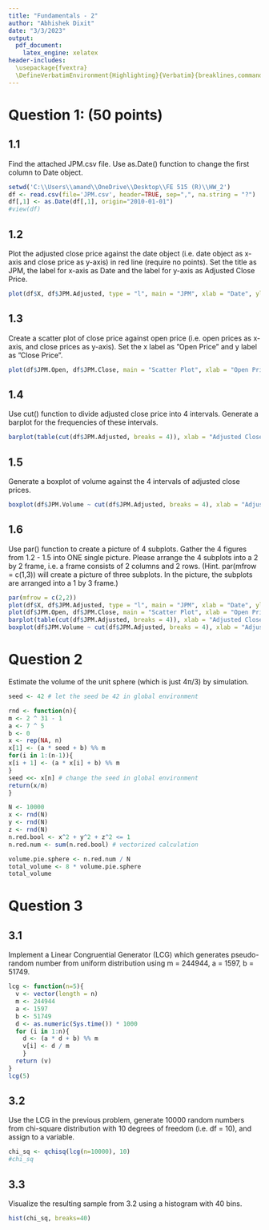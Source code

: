 ---
title: "Fundamentals - 2"
author: "Abhishek Dixit"
date: "3/3/2023"
output:
  pdf_document:
    latex_engine: xelatex
header-includes:
  \usepackage{fvextra}
  \DefineVerbatimEnvironment{Highlighting}{Verbatim}{breaklines,commandchars=\\\{\}}
---

# Question 1: (50 points)

## 1.1 
Find the attached JPM.csv file. Use as.Date() function to change the first column to Date object.

```{r}
setwd('C:\\Users\\amand\\OneDrive\\Desktop\\FE 515 (R)\\HW_2')
df <- read.csv(file='JPM.csv', header=TRUE, sep=",", na.string = "?")
df[,1] <- as.Date(df[,1], origin="2010-01-01")
#view(df)

```

## 1.2

Plot the adjusted close price against the date object (i.e. date object as
x-axis and close price as y-axis) in red line (require no points). Set the
title as JPM, the label for x-axis as Date and the label for y-axis as
Adjusted Close Price.

```{r}
plot(df$X, df$JPM.Adjusted, type = "l", main = "JPM", xlab = "Date", ylab = "Adjusted Close Price", col = "red")
```

## 1.3 

Create a scatter plot of close price against open price (i.e. open prices as
x-axis, and close prices as y-axis). Set the x label as ”Open Price” and y
label as ”Close Price”.

```{r}
plot(df$JPM.Open, df$JPM.Close, main = "Scatter Plot", xlab = "Open Price", ylab = "Close Price")
```

## 1.4 

Use cut() function to divide adjusted close price into 4 intervals. Generate
a barplot for the frequencies of these intervals.


```{r}
barplot(table(cut(df$JPM.Adjusted, breaks = 4)), xlab = "Adjusted Close Price", ylab = "Frequency")
```

## 1.5

Generate a boxplot of volume against the 4 intervals of adjusted close
prices.

```{r}
boxplot(df$JPM.Volume ~ cut(df$JPM.Adjusted, breaks = 4), xlab = "Adjusted Close Price", ylab = "Volume")
```

## 1.6

Use par() function to create a picture of 4 subplots. Gather the 4 figures
from 1.2 - 1.5 into ONE single picture. Please arrange the 4 subplots
into a 2 by 2 frame, i.e. a frame consists of 2 columns and 2 rows. (Hint.
par(mfrow = c(1,3)) will create a picture of three subplots. In the picture, the subplots are arranged into a 1 by 3 frame.)


```{r}
par(mfrow = c(2,2))
plot(df$X, df$JPM.Adjusted, type = "l", main = "JPM", xlab = "Date", ylab = "Adjusted Close Price", col = "red")
plot(df$JPM.Open, df$JPM.Close, main = "Scatter Plot", xlab = "Open Price", ylab = "Close Price")
barplot(table(cut(df$JPM.Adjusted, breaks = 4)), xlab = "Adjusted Close Price", ylab = "Frequency")
boxplot(df$JPM.Volume ~ cut(df$JPM.Adjusted, breaks = 4), xlab = "Adjusted Close Price", ylab = "Volume")

```

# Question 2

Estimate the volume of the unit sphere (which is just 4π/3) by simulation.

```{r}
seed <- 42 # let the seed be 42 in global environment

rnd <- function(n){
m <- 2 ^ 31 - 1
a <- 7 ^ 5
b <- 0
x <- rep(NA, n)
x[1] <- (a * seed + b) %% m
for(i in 1:(n-1)){
x[i + 1] <- (a * x[i] + b) %% m
}
seed <<- x[n] # change the seed in global environment
return(x/m)
}

N <- 10000
x <- rnd(N)
y <- rnd(N)
z <- rnd(N)
n.red.bool <- x^2 + y^2 + z^2 <= 1
n.red.num <- sum(n.red.bool) # vectorized calculation

volume.pie.sphere <- n.red.num / N
total_volume <- 8 * volume.pie.sphere
total_volume
```

# Question 3

## 3.1 

Implement a Linear Congruential Generator (LCG) which generates pseudo-random number from uniform distribution using m = 244944, a = 1597, b = 51749.


```{r}
lcg <- function(n=5){
  v <- vector(length = n)
  m <- 244944
  a <- 1597
  b <- 51749
  d <- as.numeric(Sys.time()) * 1000
  for (i in 1:n){
    d <- (a * d + b) %% m
    v[i] <- d / m
    }
  return (v)
}
lcg(5)
```

## 3.2

Use the LCG in the previous problem, generate 10000 random numbers from chi-square distribution with 10 degrees of freedom (i.e. df = 10), and assign to a variable.

```{r}
chi_sq <- qchisq(lcg(n=10000), 10)
#chi_sq
```

## 3.3

Visualize the resulting sample from 3.2 using a histogram with 40 bins.

```{r}
hist(chi_sq, breaks=40)
```
